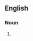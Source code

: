 ==English==

===Noun===
{{head|en|noun form|head=[[wastes]] of [[space]]|g=p}}

# {{plural of|en|waste of space}}